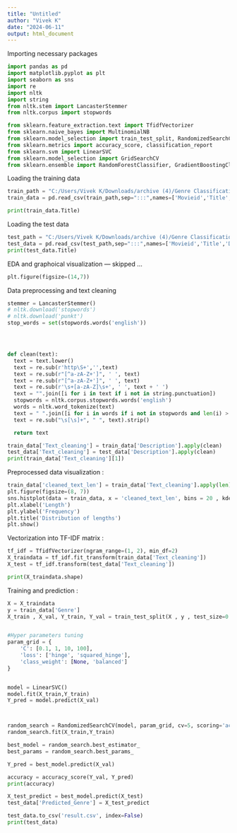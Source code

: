 ---
title: "Untitled"
author: "Vivek K"
date: "2024-06-11"
output: html_document
---



Importing necessary packages
```{python}
import pandas as pd
import matplotlib.pyplot as plt
import seaborn as sns
import re
import nltk
import string
from nltk.stem import LancasterStemmer  
from nltk.corpus import stopwords

from sklearn.feature_extraction.text import TfidfVectorizer
from sklearn.naive_bayes import MultinomialNB
from sklearn.model_selection import train_test_split, RandomizedSearchCV, KFold
from sklearn.metrics import accuracy_score, classification_report
from sklearn.svm import LinearSVC
from sklearn.model_selection import GridSearchCV
from sklearn.ensemble import RandomForestClassifier, GradientBoostingClassifier  # Explore ensemble methods

```


Loading the training data
```{python}

train_path = "C:/Users/Vivek K/Downloads/archive (4)/Genre Classification Dataset/train_data.txt"
train_data = pd.read_csv(train_path,sep=":::",names=['Movieid','Title','Genre','Description'],engine='python')

print(train_data.Title)

```


Loading the test data
```{python}
test_path = "C:/Users/Vivek K/Downloads/archive (4)/Genre Classification Dataset/test_data.txt"
test_data = pd.read_csv(test_path,sep=":::",names=['Movieid','Title','Description'],engine='python')
print(test_data.Title)
```


EDA and graphoical visualization  --- skipped ...
```{python}
plt.figure(figsize=(14,7))

```



Data preprocessing and text cleaning
```{python}
stemmer = LancasterStemmer()
# nltk.download('stopwords')
# nltk.download('punkt')
stop_words = set(stopwords.words('english'))




def clean(text):
  text = text.lower()
  text = re.sub(r'http\S+','',text)
  text = re.sub(r"[^a-zA-Z+']", ' ', text)
  text = re.sub(r"[^a-zA-Z+']", ' ', text)
  text = re.sub(r'\s+[a-zA-Z]\s+', ' ', text + ' ')
  text = "".join([i for i in text if i not in string.punctuation])
  stopwords = nltk.corpus.stopwords.words('english')
  words = nltk.word_tokenize(text)
  text = " ".join([i for i in words if i not in stopwords and len(i) > 2])
  text = re.sub("\s[\s]+", " ", text).strip()

  return text

train_data['Text_cleaning'] = train_data['Description'].apply(clean)
test_data['Text_cleaning'] = test_data['Description'].apply(clean)
print(train_data['Text_cleaning'][1])
```



Preprocessed data visualization :

```{python}

train_data['cleaned_text_len'] = train_data['Text_cleaning'].apply(len)
plt.figure(figsize=(8, 7))
sns.histplot(data = train_data, x = 'cleaned_text_len', bins = 20 , kde = True , color='red')
plt.xlabel('Length')
plt.ylabel('Frequency')
plt.title('Distribution of lengths')
plt.show()

```


Vectorization into TF-IDF matrix : 

```{python}
tf_idf = TfidfVectorizer(ngram_range=(1, 2), min_df=2)
X_traindata = tf_idf.fit_transform(train_data['Text_cleaning'])
X_test = tf_idf.transform(test_data['Text_cleaning'])

print(X_traindata.shape)
```



Training and prediction : 

```{python}
X = X_traindata
y = train_data['Genre']
X_train , X_val, Y_train, Y_val = train_test_split(X , y , test_size=0.2 , random_state=42) 


#Hyper parameters tuning
param_grid = {
    'C': [0.1, 1, 10, 100],
    'loss': ['hinge', 'squared_hinge'],
    'class_weight': [None, 'balanced']
}


model = LinearSVC()
model.fit(X_train,Y_train)
Y_pred = model.predict(X_val)



random_search = RandomizedSearchCV(model, param_grid, cv=5, scoring='accuracy', n_iter=3, random_state=42)
random_search.fit(X_train,Y_train)

best_model = random_search.best_estimator_
best_params = random_search.best_params_

Y_pred = best_model.predict(X_val)

accuracy = accuracy_score(Y_val, Y_pred)
print(accuracy)

```



```{python}

X_test_predict = best_model.predict(X_test)
test_data['Predicted_Genre'] = X_test_predict

test_data.to_csv('result.csv', index=False)
print(test_data)


```